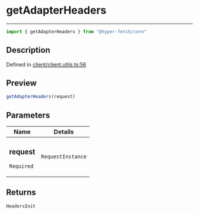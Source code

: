 

# getAdapterHeaders

<div class="api-docs__separator" data-reactroot="">

---

</div><div class="api-docs__import" data-reactroot="">

```ts
import { getAdapterHeaders } from "@hyper-fetch/core"
```

</div><div class="api-docs__section">

## Description

</div><div class="api-docs__description"><span class="api-docs__do-not-parse">



</span></div><p class="api-docs__definition">

Defined in [client/client.utils.ts:56](https://github.com/BetterTyped/hyper-fetch/blob/c3e2c45/packages/core/src/client/client.utils.ts#L56)

</p><div class="api-docs__section">

## Preview

</div><div class="api-docs__preview fn">

```ts
getAdapterHeaders(request)
```

</div><div class="api-docs__section">

## Parameters

</div><div class="api-docs__parameters"><table><thead><tr><th>Name</th><th>Details</th></tr></thead><tbody><tr param-data="request"><td class="api-docs__param-name required">

### request 

`Required`

</td><td class="api-docs__param-type">

`RequestInstance`

</td></tr></tbody></table></div><div class="api-docs__section">

## Returns

</div><div class="api-docs__returns">

```ts
HeadersInit
```

</div>